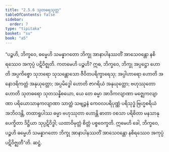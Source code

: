 ```yaml
---
title: "2.5.6 သုတဓရသုတ္တ"
tableOfContents: false
sidebar:
  order: 7
type: "tipitaka"
basket: "su"
book: "a5"
---
```



<DynamicBreadcrumb />

<Division number="96" book="a5">

<Paragraph number="583" book="a5">
“ပဉ္စဟိ, ဘိက္ခဝေ, ဓမ္မေဟိ သမန္နာဂတော ဘိက္ခု အာနာပါနဿတိံ အာသေဝန္တော နစိရဿေဝ အကုပ္ပံ ပဋိဝိဇ္ဈတိ. ကတမေဟိ ပဉ္စဟိ? ဣဓ, ဘိက္ခဝေ, ဘိက္ခု အပ္ပဋ္ဌော ဟောတိ အပ္ပကိစ္စော သုဘရော သုသန္တောသော ဇီဝိတပရိက္ခာရေသု; အပ္ပါဟာရော ဟောတိ အနောဒရိကတ္တံ အနုယုတ္တော; အပ္ပမိဒ္ဓေါ ဟောတိ ဇာဂရိယံ အနုယုတ္တော; ဗဟုဿုတော ဟောတိ သုတဓရော သုတသန္နိစယော, ယေ တေ ဓမ္မာ အာဒိကလျာဏာ မဇ္ဈေကလျာဏာ ပရိယောသာနကလျာဏာ သာတ္ထံ သဗျဉ္ဇနံ ကေဝလပရိပုဏ္ဏံ ပရိသုဒ္ဓံ ဗြဟ္မစရိယံ အဘိဝဒန္တိ, တထာရူပါဿ ဓမ္မာ ဗဟုဿုတာ ဟောန္တိ ဓာတာ ဝစသာ ပရိစိတာ မနသာနုပေက္ခိတာ ဒိဋ္ဌိယာ သုပ္ပဋိဝိဒ္ဓါ; ယထာဝိမုတ္တံ စိတ္တံ ပစ္စဝေက္ခတိ. ဣမေဟိ ခေါ, ဘိက္ခဝေ, ပဉ္စဟိ ဓမ္မေဟိ သမန္နာဂတော ဘိက္ခု အာနာပါနဿတိံ အာသေဝန္တော နစိရဿေဝ အကုပ္ပံ ပဋိဝိဇ္ဈတီ”တိ.

</Paragraph>
</Division>

<Paragraph number="584" type="center" book="a5">
ဆဋ္ဌံ.
</Paragraph>